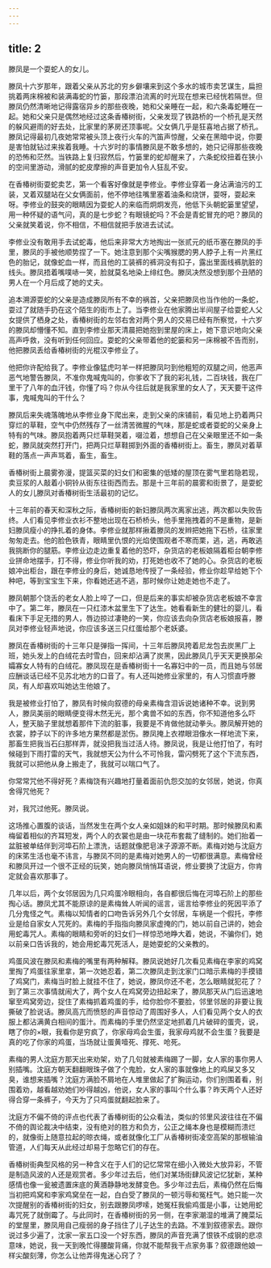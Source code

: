 ```yaml
---
---
---
```

title: 2
---




滕凤是一个耍蛇人的女儿。

滕凤十六岁那年，跟着父亲从苏北的穷乡僻壤来到这个多水的城市卖艺谋生，扁担挑着两床棉被和装满毒蛇的竹篓，那段漂泊流离的时光现在想来已经恍若隔世。但滕凤仍然清晰地记得露宿异乡的那些夜晚，她和父亲睡在一起，和六条毒蛇睡在一起。她和父亲只是偶然地经过这条香椿树街，父亲发现了铁路桥的一个桥孔是天然的躲风避雨的好去处，比家里的茅房还顶事呢。父女俩几乎是狂喜地占据了桥孔。滕凤记得最初几夜她常常被头顶上夜行火车的汽笛声惊醒，父亲在黑暗中说，你要是害怕就钻过来挨着我睡。十六岁时的事情滕凤是不敢多想的，她只记得那些夜晚的恐怖和茫然。当铁路上复归寂然后，竹篓里的蛇却醒来了，六条蛇绞扭着在狭小的空间里游动，滑腻的蛇皮摩擦的声音更加令人狂乱不安。

在香椿树街耍蛇卖艺，第一个看客好像就是李修业。李修业穿着一身沾满油污的工装，叉着双腿站在父女俩面前，他不停地往嘴里塞着油条和烧饼，耍呀，耍起来呀。李修业的鼓突的眼睛因为耍蛇人的来临而炯炯发亮，他低下头朝蛇篓里望望，用一种怀疑的语气问，真的是七步蛇？有眼镜蛇吗？不会是青蛇冒充的吧？滕凤的父亲就笑着说，你不相信，不相信就把手放进去试试。

李修业没有敢用手去试蛇毒，他后来非常大方地掏出一张贰元的纸币塞在滕凤的手里，滕凤的手被他顺势捏了一下。她注意到那个尖嘴猴腮的男人脖子上有一片黑红色的胎记，就像蛇血一样，而且他的工装裤的裤洞没有扣子，露出里面线裤肮脏的线头。滕凤捂着嘴噗哧一笑，脸就莫名地染上绯红色。滕凤决然没想到那个丑陋的男人在一个月后成了她的丈夫。

追本溯源耍蛇的父亲是造成滕凤所有不幸的祸首，父亲把滕凤也当作他的一条蛇，耍过了就随手扔在这个陌生的街市上了。当李修业在他家腾出半间屋子给耍蛇人父女提供了栖身之处，香椿树街的左邻右舍对两个男人的交易已经有所察觉，十六岁的滕凤却懵懂不知。直到李修业那天清晨把她抱到里屋的床上，她下意识地向父亲高声呼救，没有听到任何回应。耍蛇的父亲带着他的蛇篓和另一床棉被不告而别，他把滕凤丢给香椿树街的光棍汉李修业了。

他把你许配给我了。李修业像猛虎叼羊一样把滕凤叼到他粗短的双腿之间，他恶声恶气地警告滕凤，不准你鬼喊鬼叫的，你爹收下了我的彩礼钱，二百块钱，我在厂里干了八年的血汗钱，你懂了吗？你从今往后就是我家里的女人了，天天要干这件事，鬼喊鬼叫的干什么？

滕凤后来失魂落魄地从李修业身下爬出来，走到父亲的床铺前，看见地上扔着两只穿烂的草鞋，空气中仍然残存了一丝清苦微腥的气味，那是蛇或者耍蛇的父亲身上特有的气味。滕凤抱着两只烂草鞋哭着，啜泣着，想想自己在父亲眼里还不如一条蛇，滕凤就突然打开门，把两只烂草鞋掷到外面的香椿树街上。畜生，滕凤对着草鞋的落点一声声骂着，畜生，畜生。

香椿树街上晨雾弥漫，提篮买菜的妇女们和密集的低矮的屋顶在雾气里若隐若现，卖豆浆的人敲着小铜铃从街东往街西而去。那是十三年前的晨雾和街景了，是耍蛇人的女儿滕凤对香椿树街生活最初的记忆。

十三年前的春天和深秋之际，香椿树街的新妇滕凤两次离家出逃，两次都以失败告终。人们看见李修业衣衫不整地出现在石桥桥头，他手里拖拽着的不是重物，是新妇滕凤瘦小的挣扎着的身体。李修业就那样揪着滕凤的发辫把她拖下石桥，往家里匆匆走去。他的脸色铁青，眼睛里仇恨的光焰使围观者不寒而栗，逃，逃，再敢逃我挑断你的腿筋。李修业边走边重复着他的恐吓，杂货店的老板娘隔着柜台朝李修业拼命地摆手，打不得，修业你听我的劝，打死她也收不了她的心。杂货店的老板娘冲出柜台，跟在李修业的身后，她诚恳地传授了一条经验，修业你趁早给她下个种吧，等到宝宝生下来，你看她还逃不逃，那时候你让她走她也不走了。

滕凤朝那个饶舌的老女人脸上啐了一口，但是后来的事实却被杂货店老板娘不幸言中了。第二年，滕凤在一只红漆木盆里生下了达生。她看看新生的健壮的婴儿，看看床下手足无措的男人，唇边掠过凄艳的一笑，你应该去向杂货店老板娘报喜，滕凤对李修业轻声地说，你应该多送三只红蛋给那个老妖婆。

滕凤在香椿树街的十三年只是弹指一挥间，十三年后滕凤挎着尼龙包去炭黑厂上班，她头发上的白绒花去时雪白，回来却沾满了炭黑，因此滕凤几乎天天更换那朵孀寡女人特有的白绒花。滕凤现在是香椿树街十一名寡妇中的一员，而且她与邻居应酬谈话已经不见苏北地方的口音了。有人还叫她修业家里的，有人习惯直呼滕凤，有人却喜欢叫她达生他娘了。

我是被修业打怕了，滕凤有时候向叙德的母亲素梅含泪诉说她诸种不幸。说到男人，滕凤美丽的眼睛便变得木然无光，那个禽兽不如的东西，你不知道他多么吓人，整天脑子里就想着那件下流的脏事，我要是不肯做他就动拳头。滕凤解开她的衣裳，脖子以下的许多地方果然都是淤伤。滕凤掩上衣襟眼泪像水一样地流下来，那畜生把我当石臼那样弄，就没把我当过活人待。滕凤说，我是让他打怕了，有时候碰到下雨打雷的天气，我就想天公为什么不可怜我，雷闪劈死了这个下流东西，我就可以把他从身上搬走了，我就可以喘口气了。

你常常咒他不得好死？素梅饶有兴趣地打量着面前仇怨交加的女邻居，她说，你真舍得咒他死？

对，我咒过他死。滕凤说。

这场推心置腹的谈话，当然发生在两个女人亲如姐妹的和平时期。那时候滕凤和素梅留着相似的齐耳短发，两个人的衣裳也是由一块花布套裁了缝制的。她们抬着一盆脏被单结伴到河埠石阶上漂洗，话题就像肥皂沫子源源不断。素梅对她与沈庭方的床笫生活也毫不讳言，与滕凤不同的是素梅对她男人的一切都很满意。素梅曾经和滕凤开过一个很不正经的玩笑，她向滕凤悄悄耳语说，修业要换了沈庭方，你肯定就会喜欢那事了。

几年以后，两个女邻居因为几只鸡蛋冷眼相向，各自都很后悔在河埠石阶上的那些掏心话。滕凤尤其不能原谅的是素梅耸人听闻的谣言，谣言给李修业的死因平添了几分鬼怪之气。素梅以知情者的口吻告诉另外几个女邻居，车祸是一个假托，李修业是给自家女人咒死的。素梅的手指指向滕凤家虚掩的门，她以前自己讲的，她会用蛇毒咒人。素梅的眼睛和旁听的妇女们一样惊恐地睁大着，她说，不骗你们，她以前亲口告诉我的，她会用蛇毒咒死活人，是她耍蛇的父亲教的。

鸡蛋风波在滕凤和素梅的嘴里有两种解释。滕凤说她好几次看见素梅在李家的鸡窝里掏了鸡蛋往家里拿，第一次她忍着，第二次滕凤走到沈家门口暗示素梅的手摸错了鸡窝门，素梅当时脸上就挂不住了，她说，滕凤你还不老，怎么眼睛就犯花了？到了第三次事情就闹大了，两个女人在鸡窝旁边扭起来了，滕凤那天从门后迅速地窜至鸡窝旁边，捉住了素梅抓着鸡蛋的手，给你脸你不要脸，邻里邻居的非要让我撕破了脸说话。滕凤高亢而愤怒的声音惊动了周围好多人，人们看见两个女人的衣服上都沾满黄白相间的蛋汁。而素梅的手里仍然坚定地抓着几片破碎的蛋壳，说，瞎了你的×眼，我看你是穷疯了，你家母鸡会生蛋，我家母鸡就不会生蛋？我要是真的吃了你家的鸡蛋，当场就让蛋黄噎死、撑死、呛死。

素梅的男人沈庭方那天出来劝架，劝了几句就被素梅踢了一脚，女人家的事你男人别插嘴。沈庭方朝天翻翻眼珠子做了个鬼脸，女人家的事就像地上的鸡屎又多又臭，谁想来插嘴？沈庭方满脸不屑地在人堆里做起了扩胸运动，你们别围着看，别围着劝，越看越劝她们吵得越凶，他说，女人家的事叫个什么事？昨天两个人还好得合穿一条裤子，今天为了只鸡蛋就翻起脸来了。

沈庭方不偏不倚的评点也代表了香椿树街的公众看法，类似的邻里风波往往在不偏不倚的舆论裁决中结束，没有绝对的胜方和负方，公正之绳本身也是模糊而溃烂的，就像街上随意拉起的晾衣绳，或者就像化工厂从香椿树街凌空高架的那根输油管道，人们每天从此经过却易于忽略它们的存在。

香椿树街典型风格的另一种含义在于人们的记忆常常在细小入微处大放异彩，不管是制造风波的人还是观赏者。多少年过去后，他们对某场街肆风波记忆犹新，某种感情也像一瓮被遗置床底的黄酒静静地发酵变色。多少年过去后，素梅仍然在后悔当初把鸡窝和李家鸡窝垒在一起，白白受了滕凤的一顿污辱和冤枉气。她只能一次次提醒别的香椿树街的妇女，别去跟滕凤啰嗦，她冤枉我偷鸡蛋是小事，让她用蛇毒咒死了就倒霉了。与此同时，在香椿树街的另一侧，在李家潮湿的堆满了腌菜坛的堂屋里，滕凤用自己瘦弱的身子挡住了儿子达生的去路。不准到叙德家去。跟你说过多少遍了，沈家一家五口没一个好东西，滕凤的声音充满了恨铁不成钢的悲凉意味，她说，我一天到晚忙得腰酸背痛，你就不能帮我干点家务事？叙德跟他娘一样尖酸刻薄，你怎么让他弄得鬼迷心窍了？